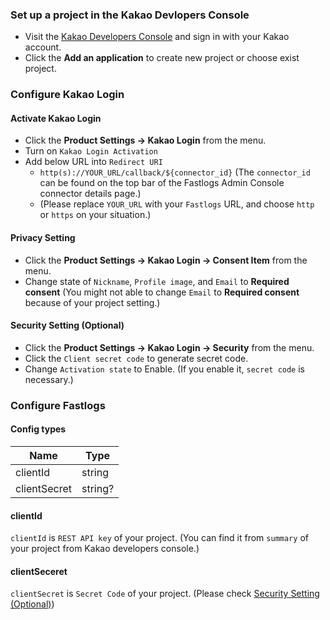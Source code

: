 ### Set up a project in the Kakao Devlopers Console

- Visit the [Kakao Developers Console](https://developers.kakao.com/console/app) and sign in with your Kakao account.
- Click the **Add an application** to create new project or choose exist project.

### Configure Kakao Login

#### Activate Kakao Login

- Click the **Product Settings -> Kakao Login** from the menu.
- Turn on `Kakao Login Activation`
- Add below URL into `Redirect URI`
  - `http(s)://YOUR_URL/callback/${connector_id}` (The `connector_id` can be found on the top bar of the Fastlogs Admin Console connector details page.)
  - (Please replace `YOUR_URL` with your `Fastlogs` URL, and choose `http` or `https` on your situation.)

#### Privacy Setting

- Click the **Product Settings -> Kakao Login -> Consent Item** from the menu.
- Change state of `Nickname`, `Profile image`, and `Email` to **Required consent** (You might not able to change `Email` to **Required consent** because of your project setting.)

#### Security Setting (Optional)

- Click the **Product Settings -> Kakao Login -> Security** from the menu.
- Click the `Client secret code` to generate secret code.
- Change `Activation state` to Enable. (If you enable it, `secret code` is necessary.)

### Configure Fastlogs

#### Config types

| Name         | Type    |
| ------------ | ------- |
| clientId     | string  |
| clientSecret | string? |

#### clientId

`clientId` is `REST API key` of your project.
(You can find it from `summary` of your project from Kakao developers console.)

#### clientSeceret

`clientSecret` is `Secret Code` of your project.
(Please check [Security Setting (Optional)](#security-setting-optional))
